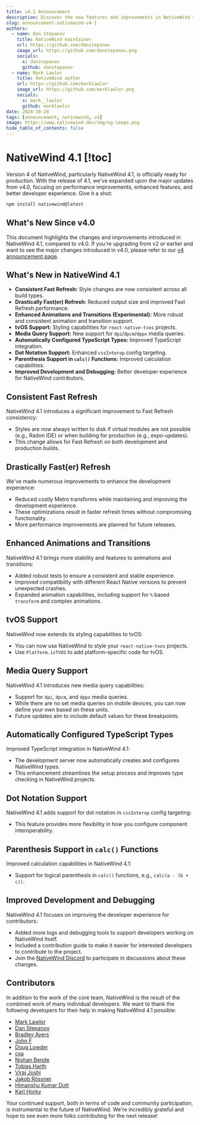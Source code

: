 ```yaml
---
title: v4.1 Announcement
description: Discover the new features and improvements in NativeWind 4.1, including faster refresh times, enhanced animations, and more.
slug: announcement-nativewind-v4-1
authors:
  - name: Dan Stepanov
    title: NativeWind maintainer
    url: https://github.com/danstepanov
    image_url: https://github.com/danstepanov.png
    socials:
      x: danstepanov
      github: danstepanov
  - name: Mark Lawlor
    title: NativeWind author
    url: https://github.com/marklawlor
    image_url: https://github.com/marklawlor.png
    socials:
      x: mark__lawlor
      github: marklawlor
date: 2024-10-28
tags: [announcement, nativewind, v4]
image: https://www.nativewind.dev/img/og-image.png
hide_table_of_contents: false
---
```


# NativeWind 4.1 [!toc]

Version 4 of NativeWind, particularly NativeWind 4.1, is officially ready for production. With the release of 4.1, we've expanded upon the major updates from v4.0, focusing on performance improvements, enhanced features, and better developer experience. Give it a shot:
```bash
npm install nativewind@latest
```

## What's New Since v4.0

This document highlights the changes and improvements introduced in NativeWind 4.1, compared to v4.0. If you're upgrading from v2 or earlier and want to see the major changes introduced in v4.0, please refer to our [v4 announcement page](/blog/announcement-nativewind-v4).

## What's New in NativeWind 4.1

- **Consistent Fast Refresh:** Style changes are now consistent across all build types.
- **Drastically Fast(er) Refresh:** Reduced output size and improved Fast Refresh performance.
- **Enhanced Animations and Transitions (Experimental):** More robust and consistent animation and transition support.
- **tvOS Support:** Styling capabilities for `react-native-tvos` projects.
- **Media Query Support:** New support for `dpi`/`dpcm`/`dppx` media queries.
- **Automatically Configured TypeScript Types:** Improved TypeScript integration.
- **Dot Notation Support:** Enhanced `cssInterop` config targeting.
- **Parenthesis Support in `calc()` Functions:** Improved calculation capabilities.
- **Improved Development and Debugging:** Better developer experience for NativeWind contributors.

## Consistent Fast Refresh

NativeWind 4.1 introduces a significant improvement to Fast Refresh consistency:

- Styles are now always written to disk if virtual modules are not possible (e.g., Radon IDE) or when building for production (e.g., expo-updates).
- This change allows for Fast Refresh on both development and production builds.

## Drastically Fast(er) Refresh

We've made numerous improvements to enhance the development experience:

- Reduced costly Metro transforms while maintaining and improving the development experience.
- These optimizations result in faster refresh times without compromising functionality.
- More performance improvements are planned for future releases.

## Enhanced Animations and Transitions

NativeWind 4.1 brings more stability and features to animations and transitions:

- Added robust tests to ensure a consistent and stable experience.
- Improved compatibility with different React Native versions to prevent unexpected crashes.
- Expanded animation capabilities, including support for `%` based `transform` and complex animations.

## tvOS Support

NativeWind now extends its styling capabilities to tvOS:

- You can now use NativeWind to style your `react-native-tvos` projects.
- Use `Platform.isTVOS` to add platform-specific code for tvOS.

## Media Query Support

NativeWind 4.1 introduces new media query capabilities:

- Support for `dpi`, `dpcm`, and `dppx` media queries.
- While there are no set media queries on mobile devices, you can now define your own based on these units.
- Future updates aim to include default values for these breakpoints.

## Automatically Configured TypeScript Types

Improved TypeScript integration in NativeWind 4.1:

- The development server now automatically creates and configures NativeWind types.
- This enhancement streamlines the setup process and improves type checking in NativeWind projects.

## Dot Notation Support

NativeWind 4.1 adds support for dot notation in `cssInterop` config targeting:

- This feature provides more flexibility in how you configure component interoperability.

## Parenthesis Support in `calc()` Functions

Improved calculation capabilities in NativeWind 4.1:

- Support for logical parenthesis in `calc()` functions, e.g., `calc(a - (b + c))`.

## Improved Development and Debugging

NativeWind 4.1 focuses on improving the developer experience for contributors:

- Added more logs and debugging tools to support developers working on NativeWind itself.
- Included a contribution guide to make it easier for interested developers to contribute to the project.
- Join the [NativeWind Discord](https://nativewind.dev/discord) to participate in discussions about these changes.

## Contributors

In addition to the work of the core team, NativeWind is the result of the combined work of many individual developers. We want to thank the following developers for their help in making NativeWind 4.1 possible:

- [Mark Lawlor](https://github.com/marklawlor)
- [Dan Stepanov](https://github.com/danstepanov)
- [Bradley Ayers](https://github.com/bradleyayers)
- [John F](https://github.com/johnf)
- [Doug Lowder](https://github.com/douglowder)
- [cxa](https://github.com/cxa)
- [Nishan Bende](https://github.com/intergalacticspacehighway)
- [Tobias Harth](https://github.com/tobiasharth)
- [Viraj Joshi](https://github.com/viraj-10)
- [Jakob Rössner](https://github.com/fleetadmiraljakob)
- [Himanshu Kumar Dutt](https://github.com/himanshukumardutt094)
- [Karl Horky](https://github.com/karlhorky)

Your continued support, both in terms of code and community participation, is instrumental to the future of NativeWind. We're incredibly grateful and hope to see even more folks contributing for the next release!

